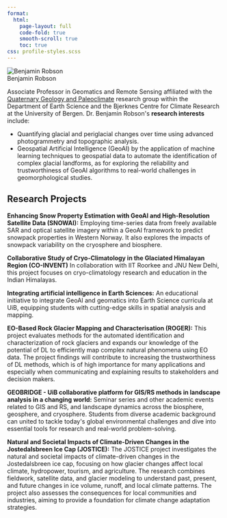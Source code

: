 ```yaml
---
format:
  html:
    page-layout: full
    code-fold: true
    smooth-scroll: true
    toc: true
css: profile-styles.scss
---
```


<!-- load Bootstrap Icons once (for the social icons) -->
<link rel="stylesheet" href="https://cdn.jsdelivr.net/npm/bootstrap-icons@1.11.3/font/bootstrap-icons.css">

```{=html}
<div class="profile-container">
  <!-- Profile Photo Section -->
  <div class="profile-photo-section">
    <img src="img/benjamin.jpg" alt="Benjamin Robson" class="profile-image">
   
   <div class="profile-social">
      <a href="benjamin.robson@uib.no" aria-label="Email"><i class="bi bi-envelope-fill"></i></a>
      <a href="https://scholar.google.com/citations?user=vZ_u4gQAAAAJ&hl=en" target="_blank" rel="noopener" aria-label="Google Scholar"><i class="bi bi-mortarboard-fill"></i></a>
      <a href="https://orcid.org/0000-0002-4987-7378" target="_blank" rel="noopener" aria-label="ORCID"><i class="bi bi-person-badge"></i></a>
      <a href="https://www.linkedin.com/in/benjamin-robson-9ba0525b/" target="_blank" rel="noopener" aria-label="LinkedIn"><i class="bi bi-linkedin"></i></a>
      <a href="https://www4.uib.no/en/find-employees/Benjamin.Aubrey.Robson" target="_blank" rel="noopener" aria-label="Website"><i class="bi bi-globe2"></i></a>
    </div>
  </div>

  <!-- Main Content Section -->
  <div class="profile-content">
    <!-- Profile Header -->
    <div class="profile-header">
      <div class="profile-name">Benjamin Robson</div>
    </div>
    
    <!-- Profile Description -->
    <div class="profile-description">
      <p>Associate Professor in Geomatics and Remote Sensing affiliated with the <a href="https://www4.uib.no/en/research/research-groups/quaternary-geology-and-paleoclimate">Quaternary Geology and Paleoclimate</a> research group within the Department of Earth Science and the Bjerknes Centre for Climate Research at the University of Bergen. Dr. Benjamin  Robson's <strong>research interests</strong> include:</p>
      
      <ul class="mb-0">
        <li>Quantifying glacial and periglacial changes over time using advanced photogrammetry and topographic analysis.</li>
        <li>Geospatial Artificial Intelligence (GeoAI) by the application of machine learning techniques to geospatial data to automate the identification of complex glacial landforms, as for exploring the reliability and trustworthiness of GeoAI algorithms to real-world challenges in geomorphological studies.</li>
      </ul>
    </div>

    <!-- Research Projects Section -->
    <div class="page-header">
      <h2>Research Projects</h2>
    </div>
      
    <div class="members-background-box">
      <p><strong>Enhancing Snow Property Estimation with GeoAI and High-Resolution Satellite Data (SNOWAI):</strong> Employing time-series data from freely available SAR and optical satellite imagery within a GeoAI framework to predict snowpack properties in Western Norway. It also explores the impacts of snowpack variability on the cryosphere and biosphere.</p>
    </div>

     <div class="members-background-box">
      <p><strong>Collaborative Study of Cryo-Climatology in the Glaciated Himalayan Region (CO-INVENT)</strong> In collaboration with IIT Roorkee and JNU New Delhi, this project focuses on cryo-climatology research and education in the Indian Himalayas.</p>
    </div>

    <div class="members-background-box">
      <p><strong>Integrating artificial intelligence in Earth Sciences:</strong> An educational initiative to integrate GeoAI and geomatics into Earth Science curricula at UiB, equipping students with cutting-edge skills in spatial analysis and mapping.</p>
    </div>

    <div class="members-background-box">
      <p><strong>EO-Based Rock Glacier Mapping and Characterisation (ROGER):</strong> This project evaluates methods for the automated identification and characterization of rock glaciers and expands our knowledge of the potential of DL to efficiently map complex natural phenomena using EO data.  The project findings will contribute to increasing the trustworthiness of DL methods, which is of high importance for many applications and especially when communicating and explaining results to stakeholders and decision makers.</p>
    </div>

    <div class="members-background-box">
      <p><strong>GEOBRIDGE - UiB collaborative platform for GIS/RS methods in landscape analysis in a changing world:</strong> Seminar series and other academic events related to GIS and RS, and landscape dynamics across the biosphere, geosphere, and cryosphere. Students from diverse academic background can united to tackle today's global environmental challenges and dive into essential tools for research and real-world problem-solving.</p>
    </div>

    <div class="members-background-box">
      <p><strong>Natural and Societal Impacts of Climate-Driven Changes in the Jostedalsbreen Ice Cap (JOSTICE):</strong> The JOSTICE project investigates the natural and societal impacts of climate-driven changes in the Jostedalsbreen ice cap, focusing on how glacier changes affect local climate, hydropower, tourism, and agriculture. The research combines fieldwork, satellite data, and glacier modeling to understand past, present, and future changes in ice volume, runoff, and local climate patterns. The project also assesses the consequences for local communities and industries, aiming to provide a foundation for climate change adaptation strategies.</p>
    </div>
  </div>
</div>
```


